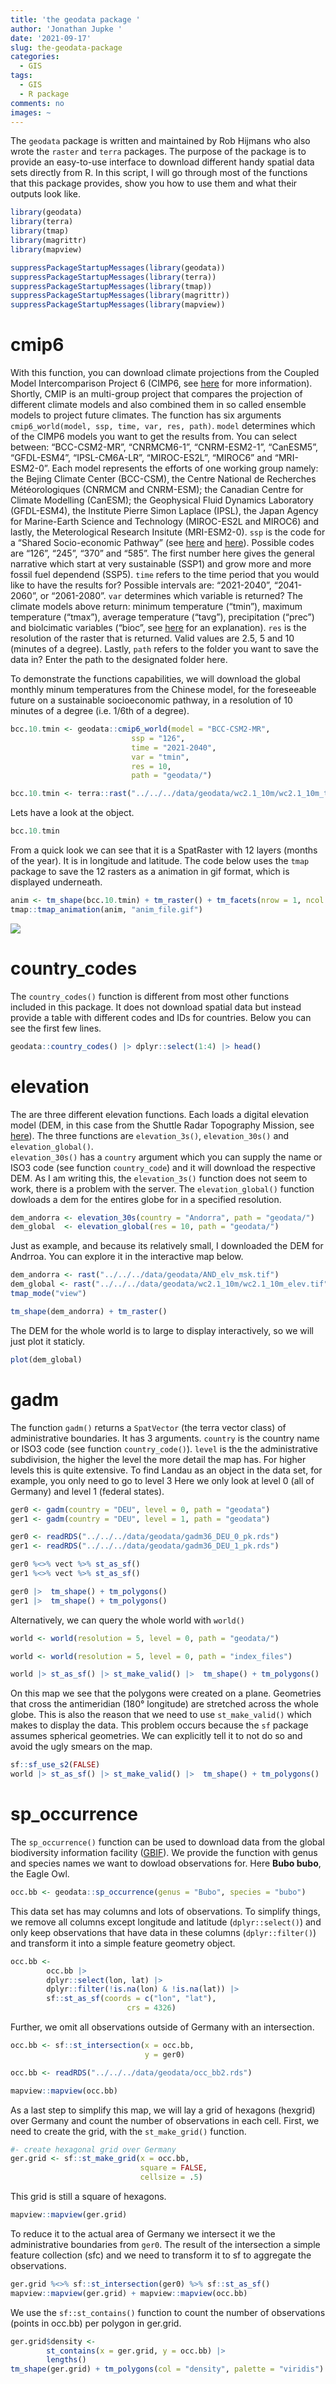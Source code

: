 ```yaml
---
title: 'the geodata package '
author: 'Jonathan Jupke '
date: '2021-09-17'
slug: the-geodata-package
categories:
  - GIS
tags:
  - GIS
  - R package
comments: no
images: ~
---
```


The `geodata` package is written and maintained by Rob Hijmans who also wrote the `raster` and `terra` packages. 
The purpose of the package is to provide an easy-to-use interface to download different handy spatial data sets directly from R. 
In this script, I will go through most of the functions that this package provides, show you how to use them and what their outputs look like. 

```r
library(geodata)
library(terra)
library(tmap)
library(magrittr)
library(mapview)
```

```r
suppressPackageStartupMessages(library(geodata))  
suppressPackageStartupMessages(library(terra))  
suppressPackageStartupMessages(library(tmap))  
suppressPackageStartupMessages(library(magrittr))  
suppressPackageStartupMessages(library(mapview))  
```


# cmip6

With this function, you can download climate projections from the Coupled Model Intercomparison Project 6 (CIMP6, see [here](https://www.wcrp-climate.org/wgcm-cmip) for more information). 
Shortly, CMIP is an multi-group project that compares the projection of different climate models and also combined them in so called ensemble models to project future climates. 
The function has six arguments `cmip6_world(model, ssp, time, var, res, path)`. 
`model` determines which of the CIMP6 models you want to get the results from. 
You can select between: "BCC-CSM2-MR", "CNRMCM6-1", "CNRM-ESM2-1", "CanESM5", "GFDL-ESM4", "IPSL-CM6A-LR", "MIROC-ES2L", "MIROC6" and "MRI-ESM2-0". 
Each model represents the efforts of one working group namely: the Bejing Climate Center (BCC-CSM), the Centre National de Recherches Météorologiques (CNRMCM and CNRM-ESM); the Canadian Centre for Climate Modelling (CanESM);  the Geophysical Fluid Dynamics Laboratory (GFDL-ESM4), the Institute Pierre Simon Laplace (IPSL), the Japan Agency for Marine-Earth Science and Technology (MIROC-ES2L and MIROC6) and lastly, the Meterological Research Insitute (MRI-ESM2-0).
`ssp` is the code for a "Shared Socio-economic Pathway" (see [here](https://www.sciencedirect.com/science/article/pii/S0959378016300681) and [here](https://www.carbonbrief.org/explainer-how-shared-socioeconomic-pathways-explore-future-climate-change)). Possible codes are "126", "245", "370" and "585".  The first number here gives the general narrative which start at very sustainable (SSP1) and grow more and more fossil fuel dependend (SSP5).
`time` refers to the time period that you would like to have the results for? Possible intervals are: "2021-2040", "2041-2060", or "2061-2080".
`var` determines which variable is returned? The climate models above return: minimum temperature ("tmin"), maximum temperature ("tmax"), average temperature ("tavg"),  precipitation ("prec") and biolcimatic variables ("bioc", see [here](https://www.worldclim.org/data/bioclim.html) for an explanation). 
`res` is the resolution of the raster that is returned. Valid values are 2.5, 5 and 10 (minutes of a degree).
Lastly, `path` refers to the folder you want to save the data in? 
Enter the path to the designated folder here. 

To demonstrate the functions capabilities, we will download the global monthly minum temperatures from the Chinese model, for the foreseeable future on a sustainable socioeconomic pathway, in a resolution of 10 minutes of a degree (i.e. 1/6th of a degree). 
```r
bcc.10.tmin <- geodata::cmip6_world(model = "BCC-CSM2-MR",
                           ssp = "126", 
                           time = "2021-2040", 
                           var = "tmin", 
                           res = 10, 
                           path = "geodata/")
```
```r
bcc.10.tmin <- terra::rast("../../../data/geodata/wc2.1_10m/wc2.1_10m_tmin_BCC-CSM2-MR_ssp126_2021-2040.tif")
```


Lets have a look at the object. 

```r
bcc.10.tmin
```

From a quick look we can see that it is a SpatRaster with 12 layers (months of the year). 
It is in longitude and latitude. 
The code below uses the `tmap` package to save the 12 rasters as a animation in gif format, which is displayed underneath. 

```r
anim <- tm_shape(bcc.10.tmin) + tm_raster() + tm_facets(nrow = 1, ncol = 1)
tmap::tmap_animation(anim, "anim_file.gif")
```

![](../../../data/anim_file.gif)
      
# country_codes

The `country_codes()` function is different from most other functions included in this package. 
It does not download spatial data but instead provide a table with different codes and IDs for countries. 
Below you can see the first few lines. 

```r
geodata::country_codes() |> dplyr::select(1:4) |> head()
```

# elevation

The are three different elevation functions. 
Each loads a digital elevation model (DEM, in this case from the Shuttle Radar Topography Mission, see [here](https://srtm.csi.cgiar.org/)).
The three functions are `elevation_3s()`, `elevation_30s()` and `elevation_global()`.     
`elevation_30s()` has a `country` argument which you can supply the name or ISO3 code (see function `country_code`) and it will download the respective DEM. 
As I am writing this, the `elevation_3s()` function does not seem to work, there is a problem with the server. 
The `elevation_global()` function dowloads a dem for the entires globe for in a specified resolution. 
```r
dem_andorra <- elevation_30s(country = "Andorra", path = "geodata/")
dem_global  <- elevation_global(res = 10, path = "geodata/")
```
Just as example, and because its relatively small, I downloaded the DEM for Andrroa. 
You can explore it in the interactive map below. 

```r
dem_andorra <- rast("../../../data/geodata/AND_elv_msk.tif")
dem_global <- rast("../../../data/geodata/wc2.1_10m/wc2.1_10m_elev.tif")
tmap_mode("view")
```


```r

tm_shape(dem_andorra) + tm_raster()
```

The DEM for the whole world is to large to display interactively, so we will just plot it staticly. 
```r
plot(dem_global)
```


# gadm
The function `gadm()` returns a `SpatVector` (the terra vector class) of administrative boundaries. It has 3 arguments. `country` is the country name or ISO3 code (see function `country_code()`).
`level` is the the administrative subdivision, the higher the level the more detail the map has.
For higher levels this is quite extensive. 
To find Landau as an object in the data set, for example, you only need to go to level 3
Here we only look at level 0 (all of Germany) and level 1 (federal states).

```r
ger0 <- gadm(country = "DEU", level = 0, path = "geodata")
ger1 <- gadm(country = "DEU", level = 1, path = "geodata")
```

```r
ger0 <- readRDS("../../../data/geodata/gadm36_DEU_0_pk.rds")
ger1 <- readRDS("../../../data/geodata/gadm36_DEU_1_pk.rds")
```


```r
ger0 %<>% vect %>% st_as_sf()
ger1 %<>% vect %>% st_as_sf()
```


```r
ger0 |>  tm_shape() + tm_polygons()
ger1 |>  tm_shape() + tm_polygons()
```

Alternatively, we can query the whole world with `world()`

```r
world <- world(resolution = 5, level = 0, path = "geodata/")
```
```r
world <- world(resolution = 5, level = 0, path = "index_files")
```


```r

world |> st_as_sf() |> st_make_valid() |>  tm_shape() + tm_polygons()
```
On this map we see that the polygons were created on a plane. Geometries that cross the antimeridian (180° longitude) are stretched across the whole globe. 
This is also the reason that we need to use `st_make_valid()` which makes to display the data. 
This problem occurs because the `sf` package assumes spherical geometries. 
We can explicitly tell it to not do so and avoid the ugly smears on the map. 

```r
sf::sf_use_s2(FALSE)
world |> st_as_sf() |> st_make_valid() |>  tm_shape() + tm_polygons()
```

# sp_occurrence

The `sp_occurrence()` function can be used to download data from the global biodiversity information facility ([GBIF](https://www.gbif.org/)). 
We provide the function with genus and species names we want to dowload observations for. 
Here **Bubo bubo**, the Eagle Owl.  

```r
occ.bb <- geodata::sp_occurrence(genus = "Bubo", species = "bubo")
```

This data set has may columns and lots of observations. 
To simplify things, we remove all columns except longitude and latitude (`dplyr::select()`) and only keep observations that have data in these columns (`dplyr::filter()`) and transform it into a simple feature geometry object.  

```r
occ.bb <- 
        occ.bb |> 
        dplyr::select(lon, lat) |> 
        dplyr::filter(!is.na(lon) & !is.na(lat)) |> 
        sf::st_as_sf(coords = c("lon", "lat"), 
                          crs = 4326)
```

Further, we omit all observations outside of Germany with an intersection. 
```r
occ.bb <- sf::st_intersection(x = occ.bb,
                              y = ger0)
```


```r
occ.bb <- readRDS("../../../data/geodata/occ_bb2.rds")
```


```r
mapview::mapview(occ.bb)
```


As a last step to simplify this map, we will lay a grid of hexagons (hexgrid) over Germany and count the number of observations in each cell. 
First, we need to create the grid, with the `st_make_grid()` function. 
```r
#- create hexagonal grid over Germany 
ger.grid <- sf::st_make_grid(x = occ.bb, 
                             square = FALSE,
                             cellsize = .5)
```

This grid is still a square of hexagons.
```r
mapview::mapview(ger.grid)
```
To reduce it to the actual area of Germany we intersect it we the administrative boundaries from `ger0`. 
The result of the intersection a simple feature collection (sfc) and we need to transform it to sf to aggregate the observations. 

```r
ger.grid %<>% sf::st_intersection(ger0) %>% sf::st_as_sf()
mapview::mapview(ger.grid) + mapview::mapview(occ.bb)
```

We use the `sf::st_contains()` function to count the number of observations (points in occ.bb) per polygon in ger.grid. 
```r
ger.grid$density <- 
        st_contains(x = ger.grid, y = occ.bb) |> 
        lengths()
tm_shape(ger.grid) + tm_polygons(col = "density", palette = "viridis")

```
